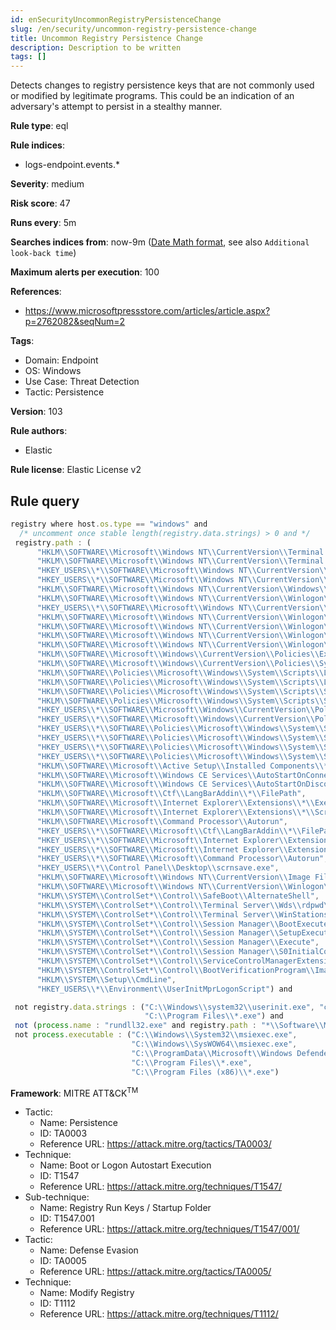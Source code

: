 ```yaml
---
id: enSecurityUncommonRegistryPersistenceChange
slug: /en/security/uncommon-registry-persistence-change
title: Uncommon Registry Persistence Change
description: Description to be written
tags: []
---
```


<div id="uncommon-registry-persistence-change"></div>

Detects changes to registry persistence keys that are not commonly used or modified by legitimate programs. This could be an indication of an adversary's attempt to persist in a stealthy manner.

**Rule type**: eql

**Rule indices**: 

* logs-endpoint.events.*

**Severity**: medium

**Risk score**: 47

**Runs every**: 5m

**Searches indices from**: now-9m ([Date Math format](((ref))/common-options.html#date-math), see also <DocLink id="enSecurityRulesUiCreate" section="set-the-rules-schedule">`Additional look-back time`</DocLink>)

**Maximum alerts per execution**: 100

**References**: 

* https://www.microsoftpressstore.com/articles/article.aspx?p=2762082&seqNum=2

**Tags**: 

* Domain: Endpoint
* OS: Windows
* Use Case: Threat Detection
* Tactic: Persistence

**Version**: 103

**Rule authors**: 

* Elastic

**Rule license**: Elastic License v2

## Rule query

```js
registry where host.os.type == "windows" and
  /* uncomment once stable length(registry.data.strings) > 0 and */
 registry.path : (
      "HKLM\\SOFTWARE\\Microsoft\\Windows NT\\CurrentVersion\\Terminal Server\\Install\\SOFTWARE\\Microsoft\\Windows\\CurrentVersion\\Run\\*",
      "HKLM\\SOFTWARE\\Microsoft\\Windows NT\\CurrentVersion\\Terminal Server\\Install\\SOFTWARE\\Microsoft\\Windows\\CurrentVersion\\Runonce\\*",
      "HKEY_USERS\\*\\SOFTWARE\\Microsoft\\Windows NT\\CurrentVersion\\Windows\\Load",
      "HKEY_USERS\\*\\SOFTWARE\\Microsoft\\Windows NT\\CurrentVersion\\Windows\\Run",
      "HKLM\\SOFTWARE\\Microsoft\\Windows NT\\CurrentVersion\\Windows\\IconServiceLib",
      "HKLM\\SOFTWARE\\Microsoft\\Windows NT\\CurrentVersion\\Winlogon\\Shell",
      "HKEY_USERS\\*\\SOFTWARE\\Microsoft\\Windows NT\\CurrentVersion\\Winlogon\\Shell",
      "HKLM\\SOFTWARE\\Microsoft\\Windows NT\\CurrentVersion\\Winlogon\\AppSetup",
      "HKLM\\SOFTWARE\\Microsoft\\Windows NT\\CurrentVersion\\Winlogon\\Taskman",
      "HKLM\\SOFTWARE\\Microsoft\\Windows NT\\CurrentVersion\\Winlogon\\Userinit",
      "HKLM\\SOFTWARE\\Microsoft\\Windows NT\\CurrentVersion\\Winlogon\\VmApplet",
      "HKLM\\SOFTWARE\\Microsoft\\Windows\\CurrentVersion\\Policies\\Explorer\\Run\\*",
      "HKLM\\SOFTWARE\\Microsoft\\Windows\\CurrentVersion\\Policies\\System\\Shell",
      "HKLM\\SOFTWARE\\Policies\\Microsoft\\Windows\\System\\Scripts\\Logoff\\Script",
      "HKLM\\SOFTWARE\\Policies\\Microsoft\\Windows\\System\\Scripts\\Logon\\Script",
      "HKLM\\SOFTWARE\\Policies\\Microsoft\\Windows\\System\\Scripts\\Shutdown\\Script",
      "HKLM\\SOFTWARE\\Policies\\Microsoft\\Windows\\System\\Scripts\\Startup\\Script",
      "HKEY_USERS\\*\\SOFTWARE\\Microsoft\\Windows\\CurrentVersion\\Policies\\Explorer\\Run\\*",
      "HKEY_USERS\\*\\SOFTWARE\\Microsoft\\Windows\\CurrentVersion\\Policies\\System\\Shell",
      "HKEY_USERS\\*\\SOFTWARE\\Policies\\Microsoft\\Windows\\System\\Scripts\\Logoff\\Script",
      "HKEY_USERS\\*\\SOFTWARE\\Policies\\Microsoft\\Windows\\System\\Scripts\\Logon\\Script",
      "HKEY_USERS\\*\\SOFTWARE\\Policies\\Microsoft\\Windows\\System\\Scripts\\Shutdown\\Script",
      "HKEY_USERS\\*\\SOFTWARE\\Policies\\Microsoft\\Windows\\System\\Scripts\\Startup\\Script",
      "HKLM\\SOFTWARE\\Microsoft\\Active Setup\\Installed Components\\*\\ShellComponent",
      "HKLM\\SOFTWARE\\Microsoft\\Windows CE Services\\AutoStartOnConnect\\MicrosoftActiveSync",
      "HKLM\\SOFTWARE\\Microsoft\\Windows CE Services\\AutoStartOnDisconnect\\MicrosoftActiveSync",
      "HKLM\\SOFTWARE\\Microsoft\\Ctf\\LangBarAddin\\*\\FilePath",
      "HKLM\\SOFTWARE\\Microsoft\\Internet Explorer\\Extensions\\*\\Exec",
      "HKLM\\SOFTWARE\\Microsoft\\Internet Explorer\\Extensions\\*\\Script",
      "HKLM\\SOFTWARE\\Microsoft\\Command Processor\\Autorun",
      "HKEY_USERS\\*\\SOFTWARE\\Microsoft\\Ctf\\LangBarAddin\\*\\FilePath",
      "HKEY_USERS\\*\\SOFTWARE\\Microsoft\\Internet Explorer\\Extensions\\*\\Exec",
      "HKEY_USERS\\*\\SOFTWARE\\Microsoft\\Internet Explorer\\Extensions\\*\\Script",
      "HKEY_USERS\\*\\SOFTWARE\\Microsoft\\Command Processor\\Autorun",
      "HKEY_USERS\\*\\Control Panel\\Desktop\\scrnsave.exe",
      "HKLM\\SOFTWARE\\Microsoft\\Windows NT\\CurrentVersion\\Image File Execution Options\\*\\VerifierDlls",
      "HKLM\\SOFTWARE\\Microsoft\\Windows NT\\CurrentVersion\\Winlogon\\GpExtensions\\*\\DllName",
      "HKLM\\SYSTEM\\ControlSet*\\Control\\SafeBoot\\AlternateShell",
      "HKLM\\SYSTEM\\ControlSet*\\Control\\Terminal Server\\Wds\\rdpwd\\StartupPrograms",
      "HKLM\\SYSTEM\\ControlSet*\\Control\\Terminal Server\\WinStations\\RDP-Tcp\\InitialProgram",
      "HKLM\\SYSTEM\\ControlSet*\\Control\\Session Manager\\BootExecute",
      "HKLM\\SYSTEM\\ControlSet*\\Control\\Session Manager\\SetupExecute",
      "HKLM\\SYSTEM\\ControlSet*\\Control\\Session Manager\\Execute",
      "HKLM\\SYSTEM\\ControlSet*\\Control\\Session Manager\\S0InitialCommand",
      "HKLM\\SYSTEM\\ControlSet*\\Control\\ServiceControlManagerExtension",
      "HKLM\\SYSTEM\\ControlSet*\\Control\\BootVerificationProgram\\ImagePath",
      "HKLM\\SYSTEM\\Setup\\CmdLine",
      "HKEY_USERS\\*\\Environment\\UserInitMprLogonScript") and

 not registry.data.strings : ("C:\\Windows\\system32\\userinit.exe", "cmd.exe", "C:\\Program Files (x86)\\*.exe",
                              "C:\\Program Files\\*.exe") and
 not (process.name : "rundll32.exe" and registry.path : "*\\Software\\Microsoft\\Internet Explorer\\Extensions\\*\\Script") and
 not process.executable : ("C:\\Windows\\System32\\msiexec.exe",
                           "C:\\Windows\\SysWOW64\\msiexec.exe",
                           "C:\\ProgramData\\Microsoft\\Windows Defender\\Platform\\*\\MsMpEng.exe",
                           "C:\\Program Files\\*.exe",
                           "C:\\Program Files (x86)\\*.exe")

```

**Framework**: MITRE ATT&CK<sup>TM</sup>

* Tactic:
    * Name: Persistence
    * ID: TA0003
    * Reference URL: https://attack.mitre.org/tactics/TA0003/
* Technique:
    * Name: Boot or Logon Autostart Execution
    * ID: T1547
    * Reference URL: https://attack.mitre.org/techniques/T1547/
* Sub-technique:
    * Name: Registry Run Keys / Startup Folder
    * ID: T1547.001
    * Reference URL: https://attack.mitre.org/techniques/T1547/001/
* Tactic:
    * Name: Defense Evasion
    * ID: TA0005
    * Reference URL: https://attack.mitre.org/tactics/TA0005/
* Technique:
    * Name: Modify Registry
    * ID: T1112
    * Reference URL: https://attack.mitre.org/techniques/T1112/

